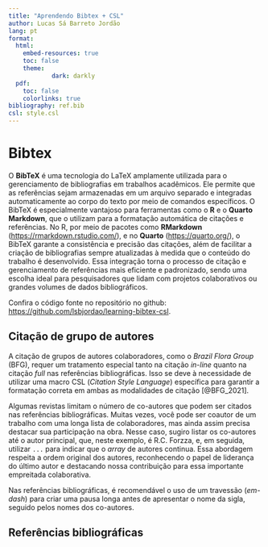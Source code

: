 ```yaml
---
title: "Aprendendo Bibtex + CSL"
author: Lucas Sá Barreto Jordão
lang: pt
format:
  html:
    embed-resources: true
    toc: false
    theme:
            dark: darkly
  pdf:
    toc: false
    colorlinks: true
bibliography: ref.bib
csl: style.csl
---
```


# Bibtex

O **BibTeX** é uma tecnologia do LaTeX amplamente utilizada para o gerenciamento de bibliografias em trabalhos acadêmicos. Ele permite que as referências sejam armazenadas em um arquivo separado e integradas automaticamente ao corpo do texto por meio de comandos específicos. O BibTeX é especialmente vantajoso para ferramentas como o **R** e o **Quarto Markdown**, que o utilizam para a formatação automática de citações e referências. No R, por meio de pacotes como **RMarkdown** ([https://rmarkdown.rstudio.com/](https://rmarkdown.rstudio.com/)), e no **Quarto** ([https://quarto.org/](https://quarto.org/)), o BibTeX garante a consistência e precisão das citações, além de facilitar a criação de bibliografias sempre atualizadas à medida que o conteúdo do trabalho é desenvolvido. Essa integração torna o processo de citação e gerenciamento de referências mais eficiente e padronizado, sendo uma escolha ideal para pesquisadores que lidam com projetos colaborativos ou grandes volumes de dados bibliográficos.

Confira o código fonte no repositório no github: [https://github.com/lsbjordao/learning-bibtex-csl](https://github.com/lsbjordao/learning-bibtex-csl).

## Citação de grupo de autores

A citação de grupos de autores colaboradores, como o *Brazil Flora Group* (BFG), requer um tratamento especial tanto na citação *in-line* quanto na citação *full* nas referências bibliográficas. Isso se deve à necessidade de utilizar uma macro CSL (*Citation Style Language*) específica para garantir a formatação correta em ambas as modalidades de citação [@BFG_2021].

Algumas revistas limitam o número de co-autores que podem ser citados nas referências bibliográficas. Muitas vezes, você pode ser coautor de um trabalho com uma longa lista de colaboradores, mas ainda assim precisa destacar sua participação na obra. Nesse caso, sugiro listar os co-autores até o autor principal, que, neste exemplo, é R.C. Forzza, e, em seguida, utilizar `...` para indicar que o *array* de autores continua. Essa abordagem respeita a ordem original dos autores, reconhecendo o papel de liderança do último autor e destacando nossa contribuição para essa importante empreitada colaborativa.

Nas referências bibliográficas, é recomendável o uso de um travessão (*em-dash*) para criar uma pausa longa antes de apresentar o nome da sigla, seguido pelos nomes dos co-autores.

## Referências bibliográficas
